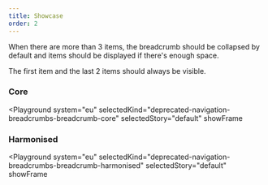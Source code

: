 ```yaml
---
title: Showcase
order: 2
---
```



When there are more than 3 items, the breadcrumb should be collapsed by default and items should be displayed if there's enough space.

The first item and the last 2 items should always be visible.

### Core

<Playground
  system="eu"
  selectedKind="deprecated-navigation-breadcrumbs-breadcrumb-core"
  selectedStory="default"
  showFrame
>
  <Html markup={breadcrumbLongCore} />
</Playground>

### Harmonised

<Playground
  system="eu"
  selectedKind="deprecated-navigation-breadcrumbs-breadcrumb-harmonised"
  selectedStory="default"
  showFrame
>
  <Html markup={breadcrumbLongHarmonised} />
</Playground>
